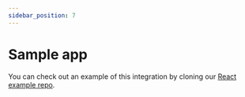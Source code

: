 ```yaml
---
sidebar_position: 7
---
```


# Sample app

You can check out an example of this integration by cloning our [React example repo](https://github.com/dyte-in/flutter-sample-app).
